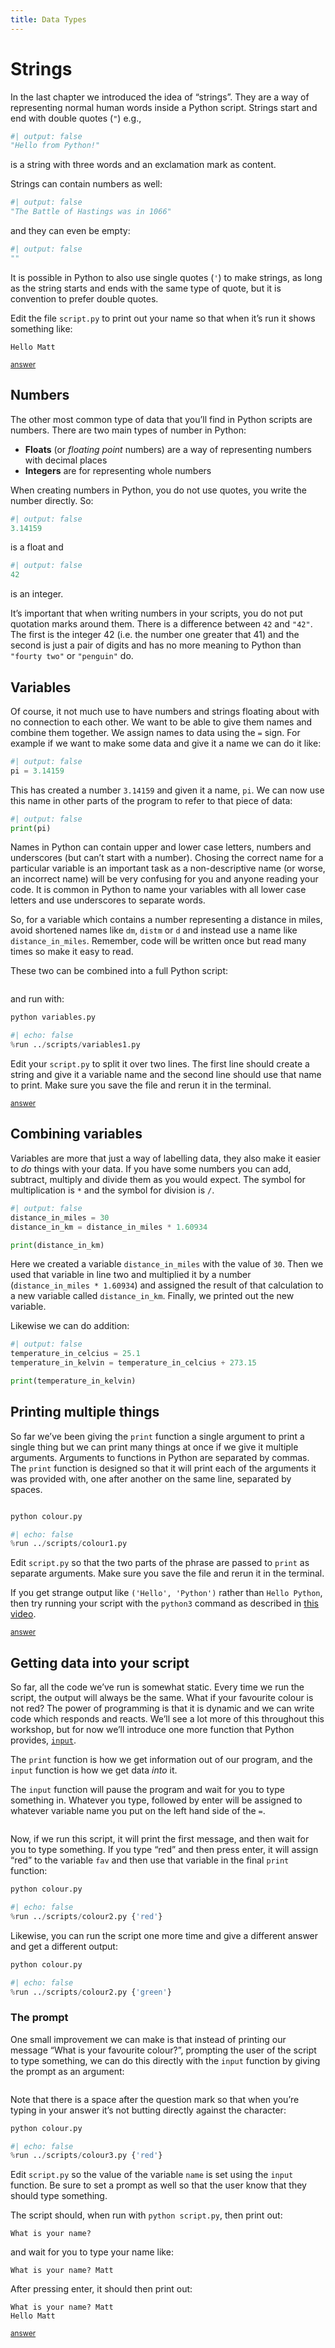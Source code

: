 ```yaml
---
title: Data Types
---
```


# Strings

In the last chapter we introduced the idea of "strings". They are a way of representing normal human words inside a Python script. Strings start and end with double quotes (`"`) e.g.,

```python
#| output: false
"Hello from Python!"
```

is a string with three words and an exclamation mark as content.

Strings can contain numbers as well:

```python
#| output: false
"The Battle of Hastings was in 1066"
```

and they can even be empty:

```python
#| output: false
""
```

It is possible in Python to also use single quotes (`'`) to make strings, as long as the string starts and ends with the same type of quote, but it is convention to prefer double quotes.

::: {.callout-tip title="Exercise 1" icon=false}

Edit the file `script.py` to print out your name so that when it's run it shows something like:

```
Hello Matt
```

[<small>answer</small>](../answers/answer_print_different_string.qmd)
:::

## Numbers

The other most common type of data that you'll find in Python scripts are numbers. There are two main types of number in Python:

- **Floats** (or *floating point* numbers) are a way of representing numbers with decimal places
- **Integers** are for representing whole numbers

When creating numbers in Python, you do not use quotes, you write the number directly. So:

```python
#| output: false
3.14159
```

is a float and

```python
#| output: false
42
```

is an integer.

It's important that when writing numbers in your scripts, you do not put quotation marks around them. There is a difference between `42` and `"42"`. The first is the integer $42$ (i.e. the number one greater that $41$) and the second is just a pair of digits and has no more meaning to Python than `"fourty two"` or `"penguin"` do.

## Variables

Of course, it not much use to have numbers and strings floating about with no connection to each other. We want to be able to give them names and combine them together. We assign names to data using the `=` sign. For example if we want to make some data and give it a name we can do it like:

```python
#| output: false
pi = 3.14159
```

This has created a number `3.14159` and given it a name, `pi`. We can now use this name in other parts of the program to refer to that piece of data:

```python
#| output: false
print(pi)
```

Names in Python can contain upper and lower case letters, numbers and underscores (but can't start with a number). Chosing the correct name for a particular variable is an important task as a non-descriptive name (or worse, an incorrect name) will be very confusing for you and anyone reading your code. It is common in Python to name your variables with all lower case letters and use underscores to separate words.

So, for a variable which contains a number representing a distance in miles, avoid shortened names like `dm`, `distm` or `d` and instead use a name like `distance_in_miles`. Remember, code will be written once but read many times so make it easy to read.

These two can be combined into a full Python script:


```.python
```

and run with:


```.bash
python variables.py
```
```python
#| echo: false
%run ../scripts/variables1.py
```


::: {.callout-tip title="Exercise 2" icon=false}

Edit your `script.py` to split it over two lines. The first line should create a string and give it a variable name and the second line should use that name to print. Make sure you save the file and rerun it in the terminal.

[<small>answer</small>](../answers/answer_two_line_print.qmd)
:::

## Combining variables

Variables are more that just a way of labelling data, they also make it easier to *do* things with your data. If you have some numbers you can add, subtract, multiply and divide them as you would expect. The symbol for multiplication is `*` and the symbol for division is `/`.

```python
#| output: false
distance_in_miles = 30
distance_in_km = distance_in_miles * 1.60934

print(distance_in_km)
```


Here we created a variable `distance_in_miles` with the value of `30`. Then we used that variable in line two and multiplied it by a number (`distance_in_miles * 1.60934`) and assigned the result of that calculation to a new variable called `distance_in_km`. Finally, we printed out the new variable.

Likewise we can do addition:

```python
#| output: false
temperature_in_celcius = 25.1
temperature_in_kelvin = temperature_in_celcius + 273.15

print(temperature_in_kelvin)
```

## Printing multiple things

So far we've been giving the `print` function a single argument to print a single thing but we can print many things at once if we give it multiple arguments. Arguments to functions in Python are separated by commas. The `print` function is designed so that it will print each of the arguments it was provided with, one after another on the same line, separated by spaces.



```.python
```

```.bash
python colour.py
```

```python
#| echo: false
%run ../scripts/colour1.py
```

::: {.callout-tip title="Exercise 3" icon=false}

Edit `script.py` so that the two parts of the phrase are passed to `print` as separate arguments. Make sure you save the file and rerun it in the terminal.

If you get strange output like `('Hello', 'Python')` rather than `Hello Python`, then try running your script with the `python3` command as described in [this video](https://www.youtube.com/watch?v=Fw6VYgsbJ4o).

[<small>answer</small>](../answers/answer_multiple_print.qmd)
:::

## Getting data into your script

So far, all the code we've run is somewhat static. Every time we run the script, the output will always be the same. What if your favourite colour is not red? The power of programming is that it is dynamic and we can write code which responds and reacts. We'll see a lot more of this throughout this workshop, but for now we'll introduce one more function that Python provides, [`input`](https://docs.python.org/3/library/functions.html#input).

The `print` function is how we get information out of our program, and the `input` function is how we get data *into* it.

The `input` function will pause the program and wait for you to type something in. Whatever you type, followed by enter will be assigned to whatever variable name you put on the left hand side of the `=`.



```.python
```



Now, if we run this script, it will print the first message, and then wait for you to type something. If you type "red" and then press enter, it will assign "red" to the variable `fav` and then use that variable in the final `print` function:

```.bash
python colour.py
```

```python
#| echo: false
%run ../scripts/colour2.py {'red'}
```





Likewise, you can run the script one more time and give a different answer and get a different output:

```.bash
python colour.py
```

```python
#| echo: false
%run ../scripts/colour2.py {'green'}
```

### The prompt

One small improvement we can make is that instead of printing our message "What is your favourite colour?", prompting the user of the script to type something, we can do this directly with the `input` function by giving the prompt as an argument:

```.python
```

Note that there is a space after the question mark so that when you're typing in your answer it's not butting directly against the character:


```.bash
python colour.py
```

```python
#| echo: false
%run ../scripts/colour3.py {'red'}
```

::: {.callout-tip title="Exercise 4" icon=false} 

Edit `script.py` so the value of the variable `name` is set using the `input` function. Be sure to set a prompt as well so that the user know that they should type something.

The script should, when run with `python script.py`, then print out:

```
What is your name?
```

and wait for you to type your name like:

```
What is your name? Matt
```

After pressing enter, it should then print out:

```
What is your name? Matt
Hello Matt
```

[<small>answer</small>](../answers/answer_hello_input.qmd)
:::